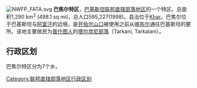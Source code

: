 [[File:NWFP_FATA.svg|right]]
'''巴焦尔特区'''，[[巴基斯坦|巴基斯坦]][[联邦直辖部落地区|联邦直辖部落地区]]的一个特区。总面积1,290 km<sup>2</sup> (498.1 sq mi)，总人口595,227(1998)。县治位于[[Khar|Khar]]。巴焦尔位于巴基斯坦与[[阿富汗|阿富汗]]的边境，是[[开伯尔山口|开伯尔山口]]被使用之前从[[喀布尔|喀布尔]]通往巴基斯坦的要所。该地主要居民为[[普什图人|普什图人]]的[[塔尔坎尼部落|塔尔坎尼部落]]（Tarkani, Tarkalani）。

== 行政区划 ==
巴焦尔特区分为7个乡。

{{联邦直辖部落地区行政区划}}
[[Category:联邦直辖部落地区行政区划|Category:联邦直辖部落地区行政区划]]